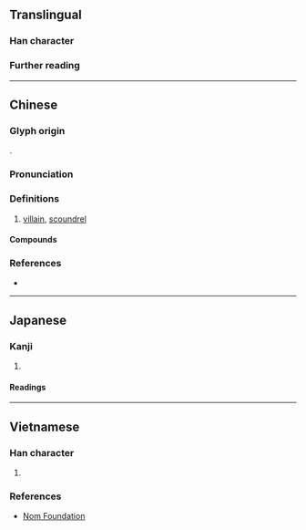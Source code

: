 {{character info}}
==Translingual==

===Han character===
{{Han char|rn=40|rad=宀|as=02|sn=5|four=30417|canj=JKN|ids=⿱宀九}}

===Further reading===
{{Han ref|kx=0281.150|dkj=07058|dj=0551.150|hdz=20910.040|uh=5B84}}

----

==Chinese==
{{zh-forms}}

===Glyph origin===
{{Han etym}}
{{Han compound|宀|九|c1=s|c2=p|ls=psc}}.

===Pronunciation===
{{zh-pron
|m=guǐ
|c=gwai2
|mc=y
|oc=y
|cat=n
}}

===Definitions===
{{head|zh|Han character}}

# [[villain]], [[scoundrel]]

====Compounds====
{{zh-der|奸宄|庇匿奸宄|盤诘奸宄}}

===References===
* {{R:yue:Hanzi}}

----

==Japanese==

===Kanji===
{{ja-kanji|grade=|rs=宀02}}

# {{rfdef|ja|sort=宀02}}

====Readings====
{{ja-readings
|on=き
|kun=みだれ, みこしま
}}

----

==Vietnamese==

===Han character===
{{vi-readings|rs=宀02|reading=quỹ}}

# {{rfdef|vi|sort=宀02}}

===References===
* [http://nomfoundation.org/common/nom_details.php?codepoint=5b84 Nom Foundation]